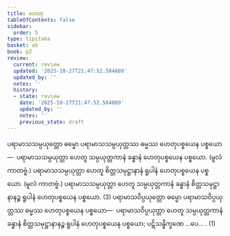 ```yaml
---
title: ဟေတု
tableOfContents: false
sidebar:
  order: 5
type: tipitaka
basket: ab
book: p2
review:
  current: review
  updated: '2025-10-27T21:47:52.584889'
  updated_by: ''
  notes: ''
  history:
  - state: review
    date: '2025-10-27T21:47:52.584889'
    updated_by: ''
    notes: ''
    previous_state: draft
---
```



<ReviewStatus review={frontmatter.review} showDetails={true} />

<HypothesisAnnotation frontmatter={frontmatter} />

<DynamicBreadcrumb />

<Division number="63" book="p2" e="ch" v="38" p="274">

<Paragraph number="2245" book="p2">
ပရာမာသသမ္ပယုတ္တော ဓမ္မော ပရာမာသသမ္ပယုတ္တဿ ဓမ္မဿ ဟေတုပစ္စယေန ပစ္စယော—  ပရာမာသသမ္ပယုတ္တာ ဟေတူ သမ္ပယုတ္တကာနံ ခန္ဓာနံ ဟေတုပစ္စယေန ပစ္စယော. (မူလံ ကာတဗ္ဗံ.) ပရာမာသသမ္ပယုတ္တာ ဟေတူ စိတ္တသမုဋ္ဌာနာနံ ရူပါနံ ဟေတုပစ္စယေန ပစ္စယော. (မူလံ ကာတဗ္ဗံ.) ပရာမာသသမ္ပယုတ္တာ ဟေတူ သမ္ပယုတ္တကာနံ ခန္ဓာနံ စိတ္တသမုဋ္ဌာနာနဉ္စ ရူပါနံ ဟေတုပစ္စယေန ပစ္စယော. (3)
</Paragraph>

<Paragraph number="2246" book="p2">
ပရာမာသဝိပ္ပယုတ္တော ဓမ္မော ပရာမာသဝိပ္ပယုတ္တဿ ဓမ္မဿ ဟေတုပစ္စယေန ပစ္စယော—  ပရာမာသဝိပ္ပယုတ္တာ ဟေတူ သမ္ပယုတ္တကာနံ ခန္ဓာနံ စိတ္တသမုဋ္ဌာနာနဉ္စ ရူပါနံ ဟေတုပစ္စယေန ပစ္စယော; ပဋိသန္ဓိက္ခဏေ …ပေ… . (1)
</Paragraph>
</Division>